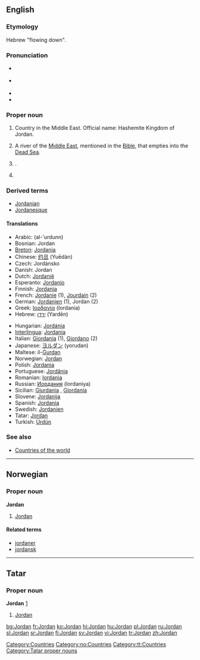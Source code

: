 ==English==
{{wikipedia}}

===Etymology===
Hebrew "flowing down".

===Pronunciation===
*{{italbrac|[[RP]]}} {{IPA|/ˈdʒɔːdən/}}
*{{italbrac|US}} {{IPA|/ˈdʒɔːrdən/}}
*{{audio|en-us-Jordan.ogg|Audio (US)}}
*{{rhymes|ɔː(r)dən}}

===Proper noun===
{{en-proper noun}}

# Country in the Middle East. Official name: Hashemite Kingdom of Jordan.
# {{rivers}} A river of the [[Middle East]], mentioned in the [[Bible]], that empties into the [[Dead Sea]].
# {{given name|male}}.
# {{given name|female}}

===Derived terms===
* [[Jordanian]]
* [[Jordanesque]]

====Translations====
{{rfc-level|Translations at L4+ not in L3 POS section (AutoFormat would have corrected level of Derived terms)}}
{{trans-top|country}}
*Arabic: {{ARchar|[[الأردن|الأُرْدُنّ]]}} (al-'urdunn)
*Bosnian: Jordan {{m}}
*[[Breton]]: [[Jordania]]
*Chinese: [[约旦]] (Yuēdàn)
*Czech: Jordánsko {{n}}
*Danish: Jordan
*Dutch: [[Jordanië]]
*Esperanto: [[Jordanio]]
*Finnish: [[Jordania]]
*French: [[Jordanie]] {{f}} (1), [[Jourdain]] {{m}} (2)
*German: [[Jordanien]] {{n}} (1), Jordan {{m}} (2)
*Greek: [[Ιορδανία]] {{f}} (Iordanía)
*Hebrew: [[ירדן]] (Yardēn)
{{trans-mid}}
*Hungarian: [[Jordánia]]
*[[Interlingua]]: [[Jordania]]
*Italian: [[Giordania]] {{f}} (1), [[Giordano]] {{m}} (2)
*Japanese: [[ヨルダン]] (yorudan)
*Maltese: il-[[Ġurdan]]
*Norwegian: [[#Norwegian|Jordan]]
*Polish: [[Jordania]]
*Portuguese: [[Jordânia]]
*Romanian: [[Iordania]] {{f}}
*Russian: [[Иордания]] (Iordaniya)
*Sicilian: [[Giurdania]] {{f}}, [[Giordania]] {{f}}
*Slovene: [[Jordanija]] {{f}}
*Spanish: [[Jordania]]
*Swedish: [[Jordanien]]
*Tatar: [[Jordan#Tatar|Jordan]]
*Turkish: [[Ürdün]]
{{trans-bottom}}

===See also===
*[[Countries of the world]]

[[Category:Countries]]

----

==Norwegian==

===Proper noun===
'''Jordan'''

# [[#English|Jordan]]

====Related terms====
*[[jordaner]]
*[[jordansk]]

[[Category:no:Countries]]

----

==Tatar==

===Proper noun===
'''Jordan''' [http://www.azatliq.org/news/international/tb/archives/2005/01/06.asp]

# [[Jordan#English|Jordan]]

[[Category:tt:Countries]]
[[Category:Tatar proper nouns]]

[[bg:Jordan]]
[[fr:Jordan]]
[[ko:Jordan]]
[[hi:Jordan]]
[[hu:Jordan]]
[[pl:Jordan]]
[[ru:Jordan]]
[[sl:Jordan]]
[[sr:Jordan]]
[[fi:Jordan]]
[[sv:Jordan]]
[[vi:Jordan]]
[[tr:Jordan]]
[[zh:Jordan]]